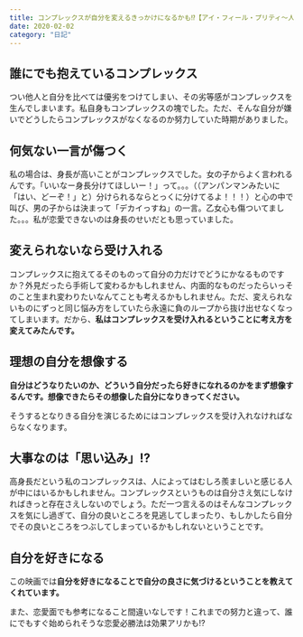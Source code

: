 ```yaml
---
title: コンプレックスが自分を変えるきっかけになるかも⁉️【アイ・フィール・プリティ〜人生最高のハプニング〜】
date: 2020-02-02
category: "日記"
---
```


## 誰にでも抱えているコンプレックス

つい他人と自分を比べては優劣をつけてしまい、その劣等感がコンプレックスを生んでしまいます。私自身もコンプレックスの塊でした。ただ、そんな自分が嫌いでどうしたらコンプレックスがなくなるのか努力していた時期がありました。

## 何気ない一言が傷つく

私の場合は、身長が高いことがコンプレックスでした。女の子からよく言われるんです。「いいなー身長分けてほしいー！」って。。。（（アンパンマンみたいに「はい、どーぞ！」と）分けられるならとっくに分けてるよ！！！）と心の中で叫び、男の子からは決まって「デカイっすね」の一言。乙女心も傷ついてました。。。私が恋愛できないのは身長のせいだとも思っていました。

## 変えられないなら受け入れる

コンプレックスに抱えてるそのものって自分の力だけでどうにかなるものですか？外見だったら手術して変わるかもしれません、内面的なものだったらいっそのこと生まれ変わりたいなんてことも考えるかもしれません。ただ、変えられないものにずっと同じ悩み方をしていたら永遠に負のループから抜け出せなくなってしまいます。だから、<span style="font-weight:bold">私はコンプレックスを受け入れるということに考え方を変えてみたんです。</span>

## 理想の自分を想像する

<span style="font-weight:bold">自分はどうなりたいのか、どういう自分だったら好きになれるのかをまず想像するんです。想像できたらその想像した自分になりきってください。</span>

そうするとなりきる自分を演じるためにはコンプレックスを受け入れなければならなくなります。

## 大事なのは「思い込み」⁉️

高身長だという私のコンプレックスは、人によってはむしろ羨ましいと感じる人が中にはいるかもしれません。コンプレックスというものは自分さえ気にしなければきっと存在さえしないのでしょう。ただ一つ言えるのはそんなコンプレックスを気にし過ぎて、自分の良いところを見逃してしまったり、もしかしたら自分でその良いところをつぶしてしまっているかもしれないということです。

## 自分を好きになる

この映画では<span style="font-weight:bold">自分を好きになることで自分の良さに気づけるということを教えてくれています。</span>

また、恋愛面でも参考になること間違いなしです！これまでの努力と違って、誰にでもすぐ始められそうな恋愛必勝法は効果アリかも⁉︎




